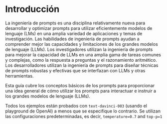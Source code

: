 # Introducción

La ingeniería de prompts es una disciplina relativamente nueva para desarrollar y optimizar prompts para utilizar eficientemente modelos de lenguaje (LMs) en una amplia variedad de aplicaciones y temas de investigación. Las habilidades de ingeniería de prompts ayudan a comprender mejor las capacidades y limitaciones de los grandes modelos de lenguaje (LLMs). Los investigadores utilizan la ingeniería de prompts para mejorar la capacidad de LLMs en una amplia gama de tareas comunes y complejas, como la respuesta a preguntas y el razonamiento aritmético. Los desarrolladores utilizan la ingeniería de prompts para diseñar técnicas de prompts robustas y efectivas que se interfazan con LLMs y otras herramientas.

Esta guía cubre los conceptos básicos de los prompts para proporcionar una idea general de cómo utilizar los prompts para interactuar e instruir a los grandes modelos de lenguaje (LLMs).

Todos los ejemplos están probados con `text-davinci-003` (usando el playground de OpenAI) a menos que se especifique lo contrario. Se utilizan las configuraciones predeterminadas, es decir, `temperature=0.7` and `top-p=1`